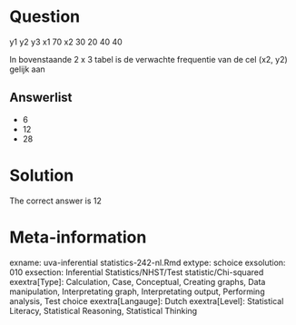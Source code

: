 Question
========

y1 y2 y3
x1 70
x2 30
20 40 40

In bovenstaande 2 x 3 tabel is de verwachte frequentie van de cel (x2, y2) gelijk aan 

Answerlist
----------
* 6
* 12
* 28

Solution
========

The correct answer is  12 

Meta-information
================
exname: uva-inferential statistics-242-nl.Rmd 
extype: schoice 
exsolution: 010 
exsection: Inferential Statistics/NHST/Test statistic/Chi-squared
exextra[Type]: Calculation, Case, Conceptual, Creating graphs, Data manipulation, Interpretating graph, Interpretating output, Performing analysis, Test choice 
exextra[Langauge]: Dutch 
exextra[Level]: Statistical Literacy, Statistical Reasoning, Statistical Thinking 

